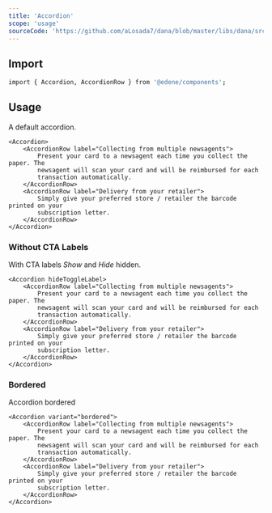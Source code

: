 ```yaml
---
title: 'Accordion'
scope: 'usage'
sourceCode: 'https://github.com/aLosada7/dana/blob/master/libs/dana/src/components/Accordion/Accordion.tsx'
---
```


## Import

```bash
import { Accordion, AccordionRow } from '@edene/components';
```

## Usage

A default accordion.

```tsx
<Accordion>
    <AccordionRow label="Collecting from multiple newsagents">
        Present your card to a newsagent each time you collect the paper. The
        newsagent will scan your card and will be reimbursed for each
        transaction automatically.
    </AccordionRow>
    <AccordionRow label="Delivery from your retailer">
        Simply give your preferred store / retailer the barcode printed on your
        subscription letter.
    </AccordionRow>
</Accordion>
```

### Without CTA Labels

With CTA labels _Show_ and _Hide_ hidden.

```tsx
<Accordion hideToggleLabel>
    <AccordionRow label="Collecting from multiple newsagents">
        Present your card to a newsagent each time you collect the paper. The
        newsagent will scan your card and will be reimbursed for each
        transaction automatically.
    </AccordionRow>
    <AccordionRow label="Delivery from your retailer">
        Simply give your preferred store / retailer the barcode printed on your
        subscription letter.
    </AccordionRow>
</Accordion>
```

### Bordered

Accordion bordered

```tsx
<Accordion variant="bordered">
    <AccordionRow label="Collecting from multiple newsagents">
        Present your card to a newsagent each time you collect the paper. The
        newsagent will scan your card and will be reimbursed for each
        transaction automatically.
    </AccordionRow>
    <AccordionRow label="Delivery from your retailer">
        Simply give your preferred store / retailer the barcode printed on your
        subscription letter.
    </AccordionRow>
</Accordion>
```
